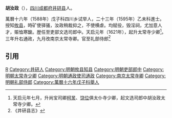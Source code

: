 '''胡汝政'''（{{bd|？||？|}}），[[四川|四川]][[成都府|成都府]][[井研县|井研县]]人。

萬曆十六年（1588年）戊子科四川乡试举人，二十三年（1595年）乙未科進士。授知[[攸县|攸县]]，時矿使驿骚，汝政稍裁抑之，不使横虐。均赋役，毁淫祠，尤加意人才，赈恤寒酸。歴任至吏部文选司郎中。天启元年（1621年），起升太常寺少卿<ref>天启元年七月，升尚宝司卿[[柯㫤|柯㫤]]、[[饶位|饶位]]俱太仆寺少卿，起文选司郎中胡汝政太常寺少卿。</ref>。三年升右通政，九月改南京太常寺卿。官至礼部侍郎<ref>《井研县志》</ref>

==引用==
{{reflist}}
{{萬曆二十三年乙未科殿試金榜}}

[[Category:胡姓|R]]
[[Category:井研人|Category:井研人]]
[[Category:明朝攸县知县|Category:明朝攸县知县]]
[[Category:明朝吏部郎中|Category:明朝吏部郎中]]
[[Category:明朝太常寺少卿|Category:明朝太常寺少卿]]
[[Category:明朝通政使司通政|Category:明朝通政使司通政]]
[[Category:南京太常寺卿|Category:南京太常寺卿]]
[[Category:明朝礼部侍郎|Category:明朝礼部侍郎]]
[[Category:萬曆十六年戊子科舉人|Category:萬曆十六年戊子科舉人]]